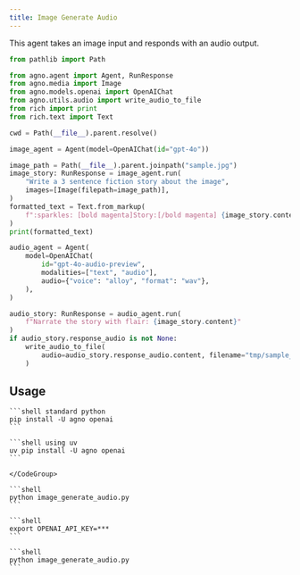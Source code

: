```yaml
---
title: Image Generate Audio
---
```


This agent takes an image input and responds with an audio output.

```python
from pathlib import Path

from agno.agent import Agent, RunResponse
from agno.media import Image
from agno.models.openai import OpenAIChat
from agno.utils.audio import write_audio_to_file
from rich import print
from rich.text import Text

cwd = Path(__file__).parent.resolve()

image_agent = Agent(model=OpenAIChat(id="gpt-4o"))

image_path = Path(__file__).parent.joinpath("sample.jpg")
image_story: RunResponse = image_agent.run(
    "Write a 3 sentence fiction story about the image",
    images=[Image(filepath=image_path)],
)
formatted_text = Text.from_markup(
    f":sparkles: [bold magenta]Story:[/bold magenta] {image_story.content} :sparkles:"
)
print(formatted_text)

audio_agent = Agent(
    model=OpenAIChat(
        id="gpt-4o-audio-preview",
        modalities=["text", "audio"],
        audio={"voice": "alloy", "format": "wav"},
    ),
)

audio_story: RunResponse = audio_agent.run(
    f"Narrate the story with flair: {image_story.content}"
)
if audio_story.response_audio is not None:
    write_audio_to_file(
        audio=audio_story.response_audio.content, filename="tmp/sample_story.wav"
    )
```

## Usage

<Steps>
  <Step title="Install libraries">
    <CodeGroup>

    ```shell standard python
    pip install -U agno openai
    ```

    ```shell using uv
    uv pip install -U agno openai
    ```

    </CodeGroup>

  </Step>

  <Step title="Run the agent">

    ```shell
    python image_generate_audio.py
    ```

  </Step>

  <Step title="Export API keys">

    ```shell
    export OPENAI_API_KEY=***
    ```

  </Step>

  <Step title="Run the agent">

    ```shell
    python image_generate_audio.py
    ```

  </Step>

</Steps>
